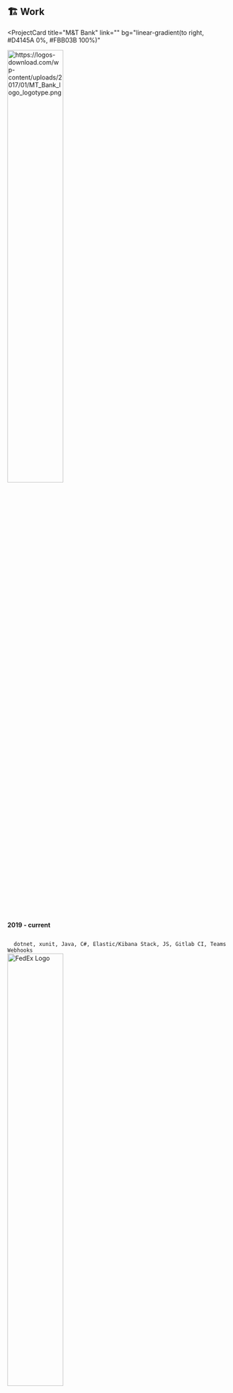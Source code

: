 ## 🏗️ Work

<ProjectCard
  title="M&T Bank"
  link=""
  bg="linear-gradient(to right, #D4145A 0%, #FBB03B 100%)"
>
<img src="https://logos-download.com/wp-content/uploads/2017/01/MT_Bank_logo_logotype.png" alt="https://logos-download.com/wp-content/uploads/2017/01/MT_Bank_logo_logotype.png" class="shrinkToFit transparent" width="50%"/>
<p><b> 2019 - current </b></p>

<code>
  dotnet, xunit, Java, C#, Elastic/Kibana Stack, JS, Gitlab CI, Teams Webhooks
</code>
</ProjectCard>
<ProjectCard
  title=""
  link=""
  bg="linear-gradient(to right, #009245 0%, #FCEE21 100%)"
>
<img class="team-logo" src="https://cdn.usbrandcolors.com/images/logos/fedex-logo.svg" alt="FedEx Logo" style="width:50%;"/>
<p>
  <b> 2015 - 2019 </b>
</p>
<code>
  Worked on various Java applications and Utilities in an Enterprise Scaled
  Agile setting.
</code>
</ProjectCard>
